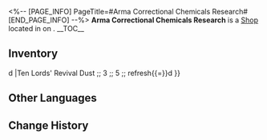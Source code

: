 <%-- [PAGE_INFO]
PageTitle=#Arma Correctional Chemicals Research#
[END_PAGE_INFO] --%>
{{Stub}}
{{Location Infobox
|title    = {{Icon/White|Icon Shop Materials.png}} Arma Correctional Chemicals Research
|image    = Shop Arma Correctional Chemicals Research.png
|type     = Shop
|world    = <!--to be added-->
|region   = 
|area     = <!--to be added-->
|subarea  = 
}}
{{Description|Gouteng was a captured Disciple of Sanctus Medicus. Today, he claims that he has changed his ways, and is focused on serving a role as Chief Technology Officer in the Arma Correctional Group. You can buy some mysterious medicinal substances from him, found exclusively in the Shackling Prison.}}
'''Arma Correctional Chemicals Research''' is a [[Shop]] located in <!--area--> on <!--world-->.
<!--
It is operated by [[<shopkeeper>]].
-->
__TOC__

==Inventory==
{{Shop|shop=Arma Correctional Chemicals Research|currency=Trick Snack|refresh=1|total=1
|Arma Sanctus Medicus Tonic ;; 6 ;; 3 ;; refresh{{=}}d
|Ten Lords' Revival Dust ;; 3 ;; 5 ;; refresh{{=}}d
}}
<!--
==Location==
{{Map Embed|<map name>|<marker id>}}
--><!--
==Achievements==
{{Achievements by Category Table|topic=Arma Correctional Chemicals Research}}
-->
==Other Languages==
{{Other Languages
|en   = Arma Correctional Chemicals Research
|zhs  = 阿合马铁窗集团日化研究所
|zht  = 阿合馬鐵窗集團日化研究所
|ja   = アハマ鉄窓グループ日用科学商品研究所
|ko   = 아르마 철창 그룹 일용 화학품 연구소
|es   = Instituto de Investigación Química para el Hogar del Grupo Correccional Arma
|fr   = Recherches sur les produits chimiques correctionnels d'Arma
|ru   = Научно-исследовательский институт химии Тюремной корпорации Армы
|th   = ศูนย์วิจัยทางเคมีแห่งบริษัทลูกกรงเหล็ก Arma
|vi   = Viện Nghiên Cứu Hóa Chất Gia Dụng Tập Đoàn Cửa Sắt Arma
|de   = Forschungsinstitut für Haushaltschemie der Arma-Justizvollzugsgruppe
|id   = Institut Penelitian Bahan Kimia Rumah Tangga Grup Serikat Lapas Arma
|pt   = Instituto de Pesquisa Química do Grupo Correcional Armah
}}

==Change History==
{{Change History|2.4}}